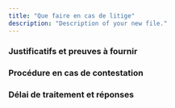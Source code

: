 ```yaml
---
title: "Que faire en cas de litige"
description: "Description of your new file."
---
```



### Justificatifs et preuves à fournir

### Procédure en cas de contestation

### Délai de traitement et réponses
